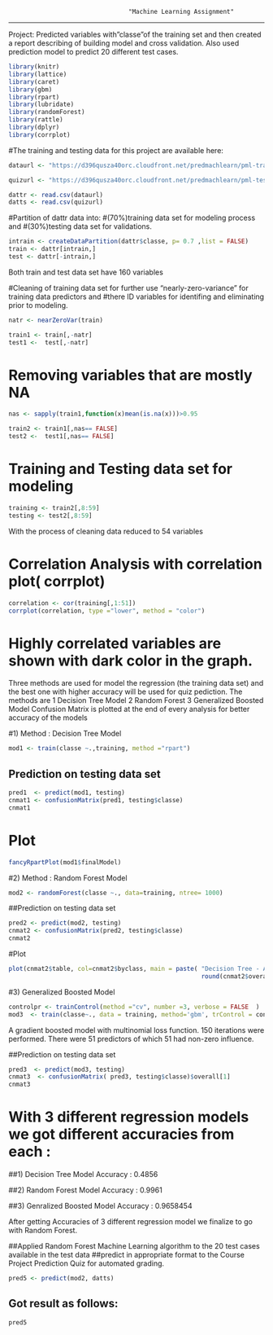 
                                     "Machine Learning Assignment"

---

Project:  Predicted variables with"classe"of the training set and then created a report describing
of building model and cross validation. Also used prediction model to predict 20 different test cases.

```{r error= FALSE}
library(knitr)
library(lattice)
library(caret)
library(gbm)
library(rpart)
library(lubridate)
library(randomForest)
library(rattle)
library(dplyr)
library(corrplot)
```
#The training and testing data for this project are available here:

```{r}
dataurl <- "https://d396qusza40orc.cloudfront.net/predmachlearn/pml-training.csv"

quizurl <- "https://d396qusza40orc.cloudfront.net/predmachlearn/pml-testing.csv"

dattr <- read.csv(dataurl)
datts <- read.csv(quizurl)

```
#Partition of dattr data into:
#(70%)training data set for modeling process and
#(30%)testing data set for validations. 

```{r }
intrain <- createDataPartition(dattr$classe, p= 0.7 ,list = FALSE)
train <- dattr[intrain,]
test <- dattr[-intrain,]
```
Both train and test data set have  160 variables

#Cleaning of training data set for further use "nearly-zero-variance" for training data predictors and 
#there ID variables for identifing and eliminating prior to modeling.
 
```{r}
natr <- nearZeroVar(train)

train1 <- train[,-natr]
test1 <-  test[,-natr]

```
# Removing variables that are mostly NA
```{r}
nas <- sapply(train1,function(x)mean(is.na(x)))>0.95

train2 <- train1[,nas== FALSE]
test2 <-  test1[,nas== FALSE]
```
# Training and Testing data set for modeling
```{r}
training <- train2[,8:59]
testing <- test2[,8:59]
```
With the process of cleaning data reduced to 54 variables

# Correlation Analysis with correlation plot( corrplot)
```{r tidy=TRUE}
correlation <- cor(training[,1:51])
corrplot(correlation, type ="lower", method = "color")
```
# Highly correlated variables are shown with dark color in the graph.

Three methods are used for model the regression (the training data set) and 
the best one with higher accuracy will be used for quiz pediction. The methods are 
 1 Decision Tree Model
 2 Random Forest
 3 Generalized Boosted Model
Confusion Matrix is plotted at the end of every analysis for better accuracy of the models

#1) Method : Decision Tree Model
```{r}
mod1 <- train(classe ~.,training, method ="rpart")
```
## Prediction on testing data set
```{r}
pred1  <- predict(mod1, testing)
cnmat1 <- confusionMatrix(pred1, testing$classe)
cnmat1
```
# Plot 
```{r tidy=TRUE}
fancyRpartPlot(mod1$finalModel)
```
#2) Method : Random Forest Model
```{r}
mod2 <- randomForest(classe ~., data=training, ntree= 1000)
```
##Prediction on testing data set
```{r}
pred2 <- predict(mod2, testing)
cnmat2 <- confusionMatrix(pred2, testing$classe)
cnmat2
```
#Plot
```{r tidy= TRUE}
plot(cnmat2$table, col=cnmat2$byclass, main = paste( "Decision Tree - Accuracy =",
                                                     round(cnmat2$overall["Accuracy"],4)))
```
#3)  Generalized Boosted Model
```{r}

controlpr <- trainControl(method ="cv", number =3, verbose = FALSE  )
mod3  <- train(classe~., data = training, method='gbm', trControl = controlpr,verbose= FALSE)
```
A gradient boosted model with multinomial loss function.
150 iterations were performed.
There were 51 predictors of which 51 had non-zero influence.

##Prediction on testing data set
```{r}
pred3  <- predict(mod3, testing)
cnmat3  <- confusionMatrix( pred3, testing$classe)$overall[1]
cnmat3
```
# With 3 different regression models we got different accuracies from each  :  
##1) Decision Tree Model
Accuracy : 0.4856 

##2) Random Forest Model
Accuracy : 0.9961  

##3) Genralized Boosted Model
Accuracy : 0.9658454 

 After getting Accuracies of 3 different regression model we finalize to go with 
 Random Forest.

##Applied Random Forest Machine Learning algorithm to the 20 test cases available in the test data 
##predict in appropriate format to the Course Project Prediction Quiz for automated grading.
```{r}
pred5 <- predict(mod2, datts)
```
## Got result as follows:
```{r}
pred5
``` 



